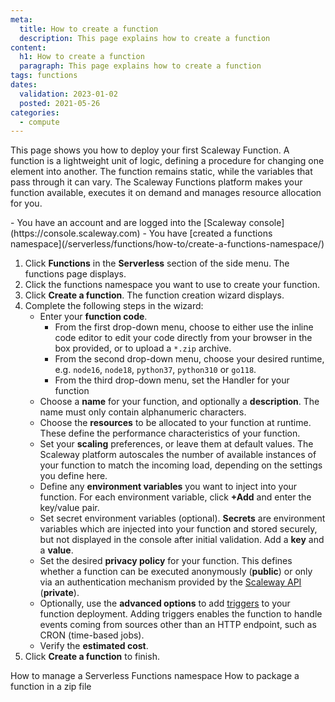 ```yaml
---
meta:
  title: How to create a function
  description: This page explains how to create a function
content:
  h1: How to create a function
  paragraph: This page explains how to create a function
tags: functions 
dates:
  validation: 2023-01-02
  posted: 2021-05-26
categories:
  - compute
---
```


This page shows you how to deploy your first Scaleway Function. A function is a lightweight unit of logic, defining a procedure for changing one element into another. The function remains static, while the variables that pass through it can vary. The Scaleway Functions platform makes your function available, executes it on demand and manages resource allocation for you.

<Macro id="iam-requirements" />

<Message type="requirement">
  - You have an account and are logged into the [Scaleway console](https://console.scaleway.com)
  - You have [created a functions namespace](/serverless/functions/how-to/create-a-functions-namespace/)
</Message>

1. Click **Functions** in the **Serverless** section of the side menu. The functions page displays.
2. Click the functions namespace you want to use to create your function. 
3. Click **Create a function**. The function creation wizard displays.
    <Lightbox src="scaleway-create-a-function.webp" alt="" />
4. Complete the following steps in the wizard: 
    - Enter your **function code**. 
      - From the first drop-down menu, choose to either use the inline code editor to edit your code directly from your browser in the box provided, or to upload a `*.zip` archive.
      - From the second drop-down menu, choose your desired runtime, e.g. `node16`, `node18`, `python37`, `python310` or `go118`.
      - From the third drop-down menu, set the Handler for your function
    - Choose a **name** for your function, and optionally a **description**. The name must only contain alphanumeric characters.
    - Choose the **resources** to be allocated to your function at runtime. These define the performance characteristics of your function.
    - Set your **scaling** preferences, or leave them at default values. The Scaleway platform autoscales the number of available instances of your function to match the incoming load, depending on the settings you define here.
    - Define any **environment variables** you want to inject into your function. For each environment variable, click **+Add** and enter the key/value pair.
    - Set secret environment variables (optional). **Secrets** are environment variables which are injected into your function and stored securely, but not displayed in the console after initial validation. Add a **key** and a **value**.
    - Set the desired **privacy policy** for your function. This defines whether a function can be executed anonymously (**public**) or only via an authentication mechanism provided by the [Scaleway API](https://developers.scaleway.com/en/products/functions/api/#authentication) (**private**). 
    - Optionally, use the **advanced options** to add [triggers](/serverless/functions/concepts/#trigger) to your function deployment. Adding triggers enables the function to handle events coming from sources other than an HTTP endpoint, such as CRON (time-based jobs).
    - Verify the **estimated cost**.
5. Click **Create a function** to finish.

<Navigation title="See Also">
  <PreviousButton to="/serverless/functions/how-to/manage-a-functions-namespace/">How to manage a Serverless Functions namespace</PreviousButton>
  <NextButton to="/serverless/functions/how-to/package-function-in-zip/">How to package a function in a zip file</NextButton>
</Navigation>
